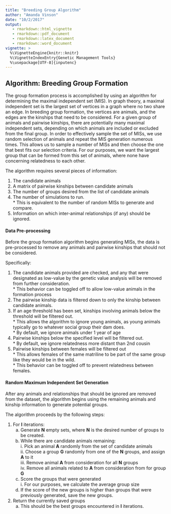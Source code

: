 ```yaml
---
title: "Breeding Group Algorithm"
author: "Amanda Vinson"
date: "10/2/2017"
output: 
   - rmarkdown::html_vignette
   - rmarkdown::pdf_document
   - rmarkdown::latex_document
   - rmarkdown::word_document
vignette: >
  %\VignetteEngine{knitr::knitr}
  %\VignetteIndexEntry{Genetic Management Tools}
  %\usepackage[UTF-8]{inputenc}
---
```

## Algorithm: Breeding Group Formation  
The group formation process is accomplished by using an algorithm for determining
the maximal independent set (MIS). In graph theory, a maximal independent set is the
largest set of vertices in a graph where no two share an edge. In breeding group
formation, the vertices are animals, and the edges are the kinships that need to
be considered. For a given group of animals and pairwise kinships, there are
potentially many maximal independent sets, depending on which animals are included
or excluded from the final group. In order to effectively sample the set of MISs,
we use random selection of animals and repeat the MIS generation numerous times.
This allows us to sample a number of MISs and then choose the one that best fits
our selection criteria. For our purposes, we want the largest group that can be
formed from this set of animals, where none have concerning relatedness to each
other.

The algorithm requires several pieces of information:    

1.	The candidate animals    
2.	A matrix of pairwise kinships between candidate animals  
3.	The number of groups desired from the list of candidate animals  
4.	The number of simulations to run.  
          *   This is equivalent to the number of random MISs to generate and compare.  
5.	Information on which inter-animal relationships (if any) should be ignored.  

#### Data Pre-processing
Before the group formation algorithm begins generating MISs, the data is pre-processed
to remove any animals and pairwise kinships that should not be considered.

Specifically:  

1. The candidate animals provided are checked, and any that were designated as low-value by the genetic value analysis will be removed from further consideration.  
         *	This behavior can be toggled off to allow low-value animals in the formation process  
2. The pairwise kinship data is filtered down to only the kinship between candidate animals.  
3. If an age threshold has been set, kinships involving animals below the threshold will be filtered out.  
         *	This allows the algorithm to ignore young animals, as young animals typically go to whatever social group their dam does.  
         *	By default, we ignore animals under 1 year of age  
4. Pairwise kinships below the specified level will be filtered out.  
         *	By default, we ignore relatedness more distant than 2nd cousin  
5. Pairwise kinships between females will be filtered out  
         *	This allows females of the same matriline to be part of the same group like they would be in the wild.  
         *	This behavior can be toggled off to prevent relatedness between females.  

#### Random Maximum Independent Set Generation
After any animals and relationships that should be ignored are removed from
the dataset, the algorithm begins using the remaining animals and kinship
information to generate potential groups.

The algorithm proceeds by the following steps:  

1. For __I__ iterations:  
    a. Generate __N__ empty sets, where __N__ is the desired number of groups to be created.  
    b. While there are candidate animals remaining:  
            i. Pick an animal __A__ randomly from the set of candidate animals   
            ii. Choose a group __G__ randomly from one of the __N__ groups, and assign __A__ to it  
            iii. Remove animal __A__ from consideration for all __N__ groups  
            iv. Remove all animals related to __A__ from consideration from for group __G__  
    c. Score the groups that were generated  
            i. For our purposes, we calculate the average group size  
    d. If the score of the new groups is higher than groups that were previously generated, save the new groups.  
2. Return the currently saved groups  
    a. This should be the best groups encountered in __I__ iterations.  
